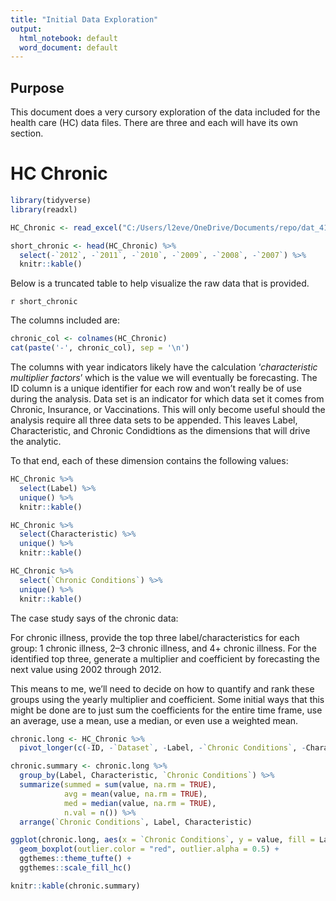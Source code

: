 ```yaml
---
title: "Initial Data Exploration"
output: 
  html_notebook: default
  word_document: default
---
```


## Purpose

This document does a very cursory exploration of the data included for the health care (HC) data files.  There are three and each will have its own section.

# HC Chronic

```r
library(tidyverse)
library(readxl)
```
```r
HC_Chronic <- read_excel("C:/Users/l2eve/OneDrive/Documents/repo/dat_410/data/health_care_files_for_final_project/HC_Chronic.xlsx")
```
```r
short_chronic <- head(HC_Chronic) %>%
  select(-`2012`, -`2011`, -`2010`, -`2009`, -`2008`, -`2007`) %>%
  knitr::kable()
```
Below is a truncated table to help visualize the raw data that is provided.

`r short_chronic`

The columns included are:
```r
chronic_col <- colnames(HC_Chronic)
cat(paste('-', chronic_col), sep = '\n')
```

The columns with year indicators likely have the calculation '*characteristic multiplier factors*' which is the value we will eventually be forecasting.  The ID column is a unique identifier for each row and won't really be of use during the analysis.  Data set is an indicator for which data set it comes from Chronic, Insurance, or Vaccinations.  This will only become useful should the analysis require all three data sets to be appended.  This leaves Label, Characteristic, and Chronic Condidtions as the dimensions that will drive the analytic.

To that end, each of these dimension contains the following values:

```r
HC_Chronic %>%
  select(Label) %>%
  unique() %>%
  knitr::kable()
```

```r
HC_Chronic %>%
  select(Characteristic) %>%
  unique() %>%
  knitr::kable()
```

```r
HC_Chronic %>%
  select(`Chronic Conditions`) %>%
  unique() %>%
  knitr::kable()
```

The case study says of the chronic data:

For chronic illness, provide the top three label/characteristics for each group: 1 chronic illness,
2–3 chronic illness, and 4+ chronic illness. For the identified top three, generate a multiplier and
coefficient by forecasting the next value using 2002 through 2012.

This means to me, we'll need to decide on how to quantify and rank these groups using the yearly multiplier and coefficient.  Some initial ways that this might be done are to just sum the coefficients for the entire time frame, use an average, use a mean, use a median, or even use a weighted mean.

```r
chronic.long <- HC_Chronic %>%
  pivot_longer(c(-ID, -`Dataset`, -Label, -`Chronic Conditions`, -Characteristic), names_to = "year")

chronic.summary <- chronic.long %>%
  group_by(Label, Characteristic, `Chronic Conditions`) %>%
  summarize(summed = sum(value, na.rm = TRUE),
            avg = mean(value, na.rm = TRUE),
            med = median(value, na.rm = TRUE),
            n.val = n()) %>%
  arrange(`Chronic Conditions`, Label, Characteristic)
```
```r
ggplot(chronic.long, aes(x = `Chronic Conditions`, y = value, fill = Label)) +
  geom_boxplot(outlier.color = "red", outlier.alpha = 0.5) +
  ggthemes::theme_tufte() +
  ggthemes::scale_fill_hc()
```
```r
knitr::kable(chronic.summary)
```


